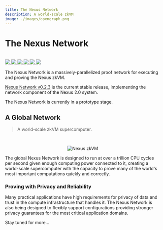 ```yaml
---
title: The Nexus Network
description: A world-scale zkVM
image: ./images/opengraph.png
---
```




# The Nexus Network

<br />

<div style={{display: "flex"}}>
    <a href="https://t.me/nexus_zkvm" style={{marginRight: 3}}>
        <img src="https://img.shields.io/endpoint?color=neon&logo=telegram&label=chat&url=https%3A%2F%2Fmogyo.ro%2Fquart-apis%2Ftgmembercount%3Fchat_id%3Dnexus_zkvm"/>
    </a>
    <a href="https://github.com/nexus-xyz/nexus-zkvm/graphs/contributors" style={{marginRight: 3}}>
        <img src="https://img.shields.io/github/contributors/nexus-xyz/nexus-zkvm.svg"/>
    </a>
    <a href="https://twitter.com/NexusLabsHQ" style={{marginRight: 3}}>
        <img src="https://img.shields.io/badge/Twitter-black?logo=x&logoColor=white"/>
    </a>
    <a href="https://nexus.xyz" style={{marginRight: 3}}>
        <img src="https://img.shields.io/static/v1?label=Stage&message=Alpha&color=2BB4AB"/>
    </a>
    <a href="https://github.com/nexus-xyz/nexus-zkvm/blob/main/LICENSE-MIT" style={{marginRight: 3}}>
        <img src="https://img.shields.io/badge/license-MIT-blue"/>
    </a>
    <a href="https://github.com/nexus-xyz/nexus-zkvm/blob/main/LICENSE-APACHE" style={{marginRight: 3}}>
        <img src="https://img.shields.io/badge/license-APACHE-blue"/>
    </a>
</div>

The Nexus Network is a massively-parallelized proof network for executing and proving the Nexus zkVM.

[Nexus Network v0.2.3](https://github.com/nexus-xyz/nexus-zkvm/releases/tag/v0.2.3) is the current stable release, implementing the network component of the Nexus 2.0 system.

<Callout type="info" emoji="ℹ️">
  The Nexus Network is currently in a prototype stage.
</Callout>


## A Global Network

> A world-scale zkVM supercomputer.

<br />

<p align="center" >
    <Image alt="Nexus zkVM" src = "/images/nexus_docs-network.png" width = {800} height = {800} />
</p>

The global Nexus Network is designed to run at over a trillion CPU cycles per second given enough computing power connected to it, creating a world-scale supercomputer with the capacity to prove many of the world's most important computations quickly and correctly.

### Proving with Privacy and Reliability

Many practical applications have high requirements for privacy of data and trust in the compute infrastructure that handles it. The Nexus Network is also being designed to flexibly support configurations providing stronger privacy guarantees for the most critical application domains.

Stay tuned for more...
